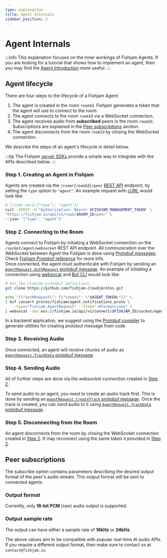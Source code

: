 ```yaml
---
type: explanation
title: Agent Internals
sidebar_position: 5
---
```



# Agent Internals

:::info
This explanation focuses on the inner workings of Fishjam Agents.
If you are looking for a tutorial that shows how to implement an agent, then you may find the [Agent Introduction](../tutorials/agents) more useful.
:::

<AgentDefinition />

## Agent lifecycle

There are four steps to the lifecycle of a Fishjam Agent:

1. The agent is created in the room `roomId`.
   Fishjam generates a token that the agent will use to connect to the room.
2. The agent connects to the room `roomId` via a WebSocket connection.
3. The agent receives audio from **subscribed** peers in the room `roomId`.
   Subscriptions are explained in the [Peer subscriptions](#peer-subscriptions) section.
4. The agent disconnects from the room `roomId` by closing the WebSocket connection.

We describe the steps of an agent's lifecycle in detail below.

:::tip
The Fishjam [server SDKs](../tutorials/agents#writing-an-agent) provide a simple way to integrate with the APIs described below.
:::

### Step 1. Creating an Agent in Fishjam

Agents are created via the `/room/{roomId}/peer` [REST API](../api/reference#rest-api) endpoint, by setting the `type` option to `"agent"`.
An example request with [cURL](https://curl.se/) would look like:

```bash
# [!code word:{"type"\: "agent"}]
curl -XPOST -H "Authorization: Bearer $FISHJAM_MANAGEMENT_TOKEN" \
"https://fishjam.io/api/v1/room/$ROOM_ID/peer" \
--json '{"type": "agent"}'
```

### Step 2. Connecting to the Room

Agents connect to Fishjam by initiating a WebSocket connection on the `/socket/agent/websocket` REST API endpoint.
All communication over the WebSocket between Agent the Fishjam is done using [Protobuf messages](https://protobuf.dev/).
Check [Fishjam Protobuf reference](../api/reference#protobufs) for more info.  
Once connected, the agent must authenticate with Fishjam by sending an [`AgentRequest.AuthRequest` protobuf message](../api/reference#protobufs).
An example of initiating a connection using [websocat](https://github.com/vi/websocat) and [Buf CLI](https://buf.build/docs/cli/) would look like:

```bash
# Get the Fishjam protobuf definitions
git clone https://github.com/fishjam-cloud/protos.git

echo "{\"authRequest\": {\"token\": \"$AGENT_TOKEN\"}}" \
| buf convert protos/fishjam/agent_notifications.proto \
   --type="fishjam.AgentRequest" --from="-#format=json" \
| websocat -vbn wss://fishjam.io/api/v1/connect/$FISHJAM_ID/socket/agent/websocket
```

In a backend application, we suggest using the [Protobuf compiler](https://protobuf.dev/installation/) to generate utilities for creating protobuf message from code.

### Step 3. Receiving Audio

Once connected, an agent will receive chunks of audio as [`AgentRequest.TrackData` protobuf message](../api/reference#protobufs).

### Step 4. Sending Audio

All of further steps are done via the websocket connection created in [Step 2](#step-2-connecting-to-the-room).

To send audio to an agent, you need to create an audio track first.
This is done by sending an [`AgentRequest.CreateTrack` protobuf message](../api/reference#protobufs).
Once the track is created, you can send audio to it using [`AgentRequest.TrackData` protobuf message](../api/reference#protobufs).

### Step 5. Disconnecting from the Room

An agent disconnects from the room by closing the WebSocket connection created in [Step 2](#step-2-connecting-to-the-room).
It may reconnect using the same token it provided in [Step 2](#step-2-connecting-to-the-room).

<RememberToDisconnect />

## Peer subscriptions

<Subscriptions />

The subscribe option contains parameters describing the desired output format of the peer's audio stream.
This output format will be sent to connected agents.

### Output format

Currently, only **16-bit PCM** (raw) audio output is supported.

### Output sample rate

The output can have either a sample rate of **16kHz** or **24kHz**.

The above values aim to be compatible with popular real-time AI audio APIs.
If you require a different output format, then make sure to contact us at `contact@fishjam.io`.
